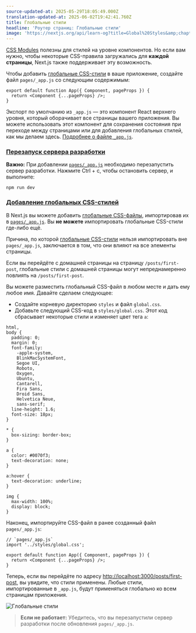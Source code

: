 ```yaml
---
source-updated-at: 2025-05-29T18:05:49.000Z
translation-updated-at: 2025-06-02T19:42:41.760Z
title: Глобальные стили
headline: 'Роутер страниц: Глобальные стили'
image: 'https://nextjs.org/api/learn-og?title=Global%20Styles&amp;chapter=16'
---
```


[CSS Modules](/docs/basic-features/built-in-css-support#adding-component-level-css) полезны для стилей на уровне компонентов. Но если вам нужно, чтобы некоторые CSS-правила загружались для **каждой страницы**, Next.js также поддерживает эту возможность.

Чтобы добавить [глобальные CSS-стили](/docs/basic-features/built-in-css-support#adding-a-global-stylesheet) в ваше приложение, создайте файл `pages/_app.js` со следующим содержимым:

```
export default function App({ Component, pageProps }) {
  return <Component {...pageProps} />;
}
```

Экспорт по умолчанию из `_app.js` — это компонент React верхнего уровня, который оборачивает все страницы вашего приложения. Вы можете использовать этот компонент для сохранения состояния при переходе между страницами или для добавления глобальных стилей, как мы делаем здесь. [Подробнее о файле `_app.js`](/docs/advanced-features/custom-app).

### [Перезапуск сервера разработки](#restart-the-development-server)

**Важно:** При добавлении [`pages/_app.js`](/docs/advanced-features/custom-app) необходимо перезапустить сервер разработки. Нажмите Ctrl + c, чтобы остановить сервер, и выполните:

```
npm run dev
```

### [Добавление глобальных CSS-стилей](#adding-global-css)

В Next.js вы можете добавить [глобальные CSS-файлы](/docs/basic-features/built-in-css-support#adding-a-global-stylesheet), импортировав их в [`pages/_app.js`](/docs/advanced-features/custom-app). Вы **не можете** импортировать глобальные CSS-стили где-либо ещё.

Причина, по которой [глобальные CSS-стили](/docs/basic-features/built-in-css-support#adding-a-global-stylesheet) нельзя импортировать вне `pages/_app.js`, заключается в том, что они влияют на все элементы страницы.

Если вы перейдёте с домашней страницы на страницу `/posts/first-post`, глобальные стили с домашней страницы могут непреднамеренно повлиять на `/posts/first-post`.

Вы можете разместить глобальный CSS-файл в любом месте и дать ему любое имя. Давайте сделаем следующее:

* Создайте корневую директорию `styles` и файл `global.css`.
* Добавьте следующий CSS-код в `styles/global.css`. Этот код сбрасывает некоторые стили и изменяет цвет тега `a`:

```
html,
body {
  padding: 0;
  margin: 0;
  font-family:
    -apple-system,
    BlinkMacSystemFont,
    Segoe UI,
    Roboto,
    Oxygen,
    Ubuntu,
    Cantarell,
    Fira Sans,
    Droid Sans,
    Helvetica Neue,
    sans-serif;
  line-height: 1.6;
  font-size: 18px;
}
 
* {
  box-sizing: border-box;
}
 
a {
  color: #0070f3;
  text-decoration: none;
}
 
a:hover {
  text-decoration: underline;
}
 
img {
  max-width: 100%;
  display: block;
}
```

Наконец, импортируйте CSS-файл в ранее созданный файл `pages/_app.js`:

```
// `pages/_app.js`
import '../styles/global.css';
 
export default function App({ Component, pageProps }) {
  return <Component {...pageProps} />;
}
```

Теперь, если вы перейдёте по адресу [http://localhost:3000/posts/first-post](http://localhost:3000/posts/first-post), вы увидите, что стили применены. Любые стили, импортированные в `_app.js`, будут применяться глобально ко всем страницам приложения.

![Глобальные стили](https://h8DxKfmAPhn8O0p3.public.blob.vercel-storage.com/learn/pages-router/assets-metadata-css/global-styles.png)

> **Если не работает:** Убедитесь, что вы перезапустили сервер разработки после обновления `pages/_app.js`.